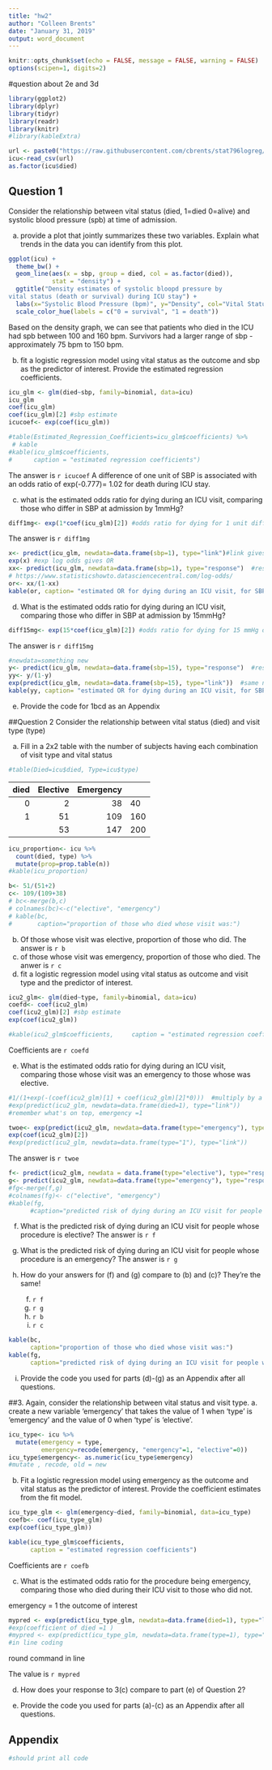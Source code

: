 ---
title: "hw2"
author: "Colleen Brents"
date: "January 31, 2019"
output: word_document
---

```{r setup, include=FALSE}
knitr::opts_chunk$set(echo = FALSE, message = FALSE, warning = FALSE)
options(scipen=1, digits=2)
```
#question about 2e and 3d

```{r load libraries, include=FALSE}
library(ggplot2)
library(dplyr)
library(tidyr)
library(readr)
library(knitr)
#library(kableExtra)
```

```{r data input, include=FALSE}
url <- paste0("https://raw.githubusercontent.com/cbrents/stat796logreg/master/hw2/icu.csv")
icu<-read_csv(url)
as.factor(icu$died)
```

## Question 1 
Consider the relationship between vital status (died, 1=died 0=alive) and systolic blood pressure (spb) at time of admission.

a. provide a plot that jointly summarizes these two variables.  Explain what trends in the data you can identify from this plot.

```{r echo=FALSE}
ggplot(icu) + 
  theme_bw() + 
  geom_line(aes(x = sbp, group = died, col = as.factor(died)),
            stat = "density") +
  ggtitle("Density estimates of systolic bloopd pressure by 
vital status (death or survival) during ICU stay") +
  labs(x="Systolic Blood Pressure (bpm)", y="Density", col="Vital Status During ICU Stay") +
  scale_color_hue(labels = c("0 = survival", "1 = death"))
```

Based on the density graph, we can see that patients who died in the ICU had spb between 100 and 160 bpm.  Survivors had a larger range of sbp - approximately 75 bpm to 150 bpm. 


b. fit a logistic regression model using vital status as the outcome and sbp as the predictor of interest. Provide the estimated regression coefficients. 

```{r, include=FALSE}
icu_glm <- glm(died~sbp, family=binomial, data=icu)
icu_glm
coef(icu_glm)
coef(icu_glm)[2] #sbp estimate
icucoef<- exp(coef(icu_glm))

#table(Estimated_Regression_Coefficients=icu_glm$coefficients) %>% 
 # kable
#kable(icu_glm$coefficients,
#      caption = "estimated regression coefficients")

```
The answer is `r icucoef`
A difference of one unit of SBP is associated with an odds ratio of exp(-0.777)= 1.02 for death during ICU stay. 

c. what is the estimated odds ratio for dying during an ICU visit, comparing those who differ in SBP at admission by 1mmHg?

```{r}

diff1mg<- exp(1*coef(icu_glm)[2]) #odds ratio for dying for 1 unit difference in SBP
```
The answer is `r diff1mg`

```{r practice, eval=FALSE}
x<- predict(icu_glm, newdata=data.frame(sbp=1), type="link")#link gives log odds 
exp(x) #exp log odds gives OR 
xx<- predict(icu_glm, newdata=data.frame(sbp=1), type="response")  #response gives predicted probability; link gives f(y) values
# https://www.statisticshowto.datasciencecentral.com/log-odds/
or<- xx/(1-xx)
kable(or, caption= "estimated OR for dying during an ICU visit, for SBP differing by 1mmHg")
```

d. What is the estimated odds ratio for dying during an ICU visit, comparing those who differ in SBP at admission by 15mmHg?

```{r}
diff15mg<- exp(15*coef(icu_glm)[2]) #odds ratio for dying for 15 mmHg difference in SBP
```
The answer is `r diff15mg`

```{r, eval=FALSE}
#newdata=something new
y<- predict(icu_glm, newdata=data.frame(sbp=15), type="response")  #response gives predicted probability; link gives f(y) values
yy<- y/(1-y)
exp(predict(icu_glm, newdata=data.frame(sbp=15), type="link"))  #same number doing long way! 
kable(yy, caption= "estimated OR for dying during an ICU visit, for SBP differing by 15mmHg")

```

e. Provide the code for 1bcd as an Appendix

##Question 2
Consider the relationship between vital status (died) and visit type (type)

a. Fill in a 2x2 table with the number of subjects having each combination of visit type and vital status

```{r}
#table(Died=icu$died, Type=icu$type)
```

 died   Elective  Emergency
---  ---------  ----------- ---
0    2               38     40
1    51             109     160
     53             147     200  
---  ---------  ----------- ---

```{r}
icu_proportion<- icu %>% 
  count(died, type) %>% 
  mutate(prop=prop.table(n))
#kable(icu_proportion)

b<- 51/(51+2)
c<- 109/(109+38)
# bc<-merge(b,c)
# colnames(bc)<-c("elective", "emergency")
# kable(bc,
#       caption="proportion of those who died whose visit was:")
```

b. Of those whose visit was elective, proportion of those who did.  The answer is `r b`
c. of those whose visit was emergency, proportion of those who died.  The anwer is `r c` 
d. fit a logistic regression model using vital status as outcome and visit type and the predictor of interest.

```{r}
icu2_glm<- glm(died~type, family=binomial, data=icu)
coefd<- coef(icu2_glm)
coef(icu2_glm)[2] #sbp estimate
exp(coef(icu2_glm))

#kable(icu2_glm$coefficients,     caption = "estimated regression coefficients")

```
Coefficients are `r coefd`

e. What is the estimated odds ratio for dying during an ICU visit, comparing those whose visit was an emergency to those whose was elective. 
```{r}
#1/(1+exp(-(coef(icu2_glm)[1] + coef(icu2_glm)[2]*0)))  #multiply by a number ; what about 0,1 variables? 
#exp(predict(icu2_glm, newdata=data.frame(died=1), type="link")) 
#remember what's on top, emergency =1

twoe<- exp(predict(icu2_glm, newdata=data.frame(type="emergency"), type="link")) #just looks at risk of having emergency surgey  #generates odds 
exp(coef(icu2_glm)[2])
#exp(predict(icu2_glm, newdata=data.frame(type="1"), type="link"))
```
The answer is `r twoe`

```{r}
f<- predict(icu2_glm, newdata = data.frame(type="elective"), type="response")
g<- predict(icu2_glm, newdata=data.frame(type="emergency"), type="response")
#fg<-merge(f,g)
#colnames(fg)<- c("elective", "emergency")
#kable(fg,
      #caption="predicted risk of dying during an ICU visit for people whose survey is:")
```
f. What is the predicted risk of dying during an ICU visit for people whose procedure is elective? The answer is `r f`
g. What is the predicted risk of dying during an ICU visit for people whose procedure is an emergency? The answer is `r g`

h. How do your answers for (f) and (g) compare to (b) and (c)? They're the same! 
    f. `r f`
    g. `r g`
    b. `r b`
    c. `r c`
    

```{r, eval=FALSE}
kable(bc,
      caption="proportion of those who died whose visit was:")
kable(fg,
      caption="predicted risk of dying during an ICU visit for people whose survey is:")


```
i. Provide the code you used for parts (d)-(g) as an Appendix after all questions.

##3. Again, consider the relationship between vital status and visit type.
a. create a new variable 'emergency' that takes the value of 1 when 'type' is 'emergency' and the value of 0 when 'type' is 'elective'. 
```{r}
icu_type<- icu %>%
  mutate(emergency = type,
         emergency=recode(emergency, "emergency"=1, "elective"=0)) 
icu_type$emergency<- as.numeric(icu_type$emergency)
#mutate , recode, old = new
```
 
b. Fit a logistic regression model using emergency as the outcome and vital status as the predictor of interest. Provide the coefficient estimates from the fit model.

```{r}
icu_type_glm <- glm(emergency~died, family=binomial, data=icu_type)
coefb<- coef(icu_type_glm)
exp(coef(icu_type_glm))

kable(icu_type_glm$coefficients,
      caption = "estimated regression coefficients")
```
Coefficients are `r coefb`

c. What is the estimated odds ratio for the procedure being emergency, comparing those who died during their ICU visit to those who did not.

emergency = 1 the outcome of interest  

```{r}
mypred <- exp(predict(icu_type_glm, newdata=data.frame(died=1), type="link"))  #response gives predicted probability; link gives f(y) values  #emergenc is outcome of interested, died = 1, variable of inerset 
#exp(coefficient of died =1 )
#mypred <- exp(predict(icu_type_glm, newdata=data.frame(type=1), type="link"))
#in line coding 

```
round command in line 

The value is `r mypred`

d. How does your response to 3(c) compare to part (e) of Question 2?

e. Provide the code you used for parts (a)-(c) as an Appendix after all questions.


## Appendix
```{r show-code, ref.label=all_labels(), echo = TRUE, eval=FALSE}
#should print all code
```



